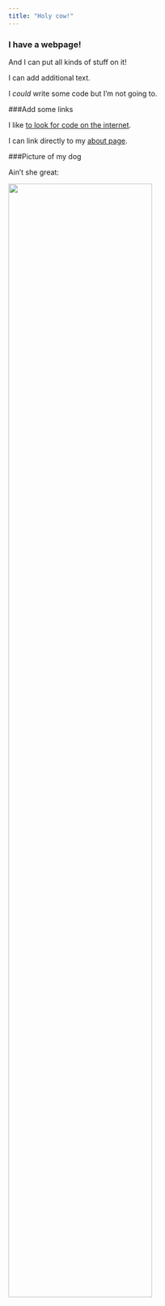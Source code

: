 ```yaml
---
title: "Holy cow!"
---
```


### I have a webpage!

And I can put all kinds of stuff on it!

I can add additional text.

I *could* write some code but I'm not going to.


###Add some links

I like [to look for code on the internet](https://www.google.com).

I can link directly to my [about page](about.html).

###Picture of my dog

Ain't she great:

<img src="./images/image.png" style="width:75%">